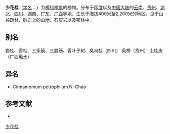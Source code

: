 {{Speciesbox
| name = 少花桂
| status = 
| status_system = 
| image =
| genus = Cinnamomum
| species = pauciflorum
| authority = Nees
}}

'''少花桂'''（[[学名|学名]]：{{lang|la|''Cinnamomum pauciflorum''}}）为[[樟科|樟科]][[樟属|樟属]]的植物。分布于[[印度|印度]]以及[[中国大陆|中国大陆]]的[[云南|云南]]、[[贵州|贵州]]、[[湖北|湖北]]、[[四川|四川]]、[[湖南|湖南]]、[[广东|广东]]、[[广西|广西]]等地，生长于海拔400米至2,200米的地区，见于山谷疏林、砂岩上的山地、石灰岩以及密林中。

== 别名 ==
岩桂、香桂、三条筋、三股筋、香叶子树、臭乌桂（四川） 臭樟（贵州） 土桂皮（广西融水）

== 异名 ==
* Cinnamomum petrophilum N. Chao

== 参考文献 ==
<div class="references-small">
* {{cite web| url =http://www.bioinfo.cn/db05/KmzwSpecies.php?action=view&id=11889| title =少花桂| work =《中国高等植物数据库全库》| publisher =中国科学院微生物研究所| author =昆明植物研究所| accessdate =2009-02-24| deadurl =yes| archiveurl =https://web.archive.org/web/20160305002024/http://www.bioinfo.cn/db05/KmzwSpecies.php?action=view&id=11889| archivedate =2016-03-05}}
</div>
{{Taxonbar|from=Q11036978}}

[[Category:樟属|少花桂]]


{{植物小作品}}